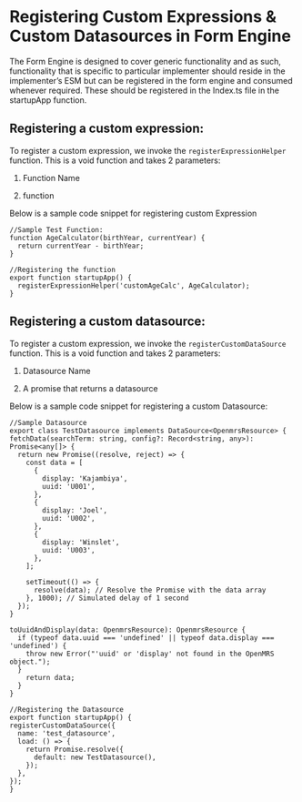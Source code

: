 # Registering Custom Expressions & Custom Datasources in Form Engine

The Form Engine is designed to cover generic functionality and as such, functionality that is specific to particular implementer should reside in the implementer’s ESM but can be registered in the form engine and consumed whenever required. These should be registered in the Index.ts file in the startupApp function.

## Registering a custom expression:

To register a custom expression, we invoke the `registerExpressionHelper` function. This is a void function and takes 2 parameters:

1. Function Name

2. function

Below is a sample code snippet for registering  custom Expression

```tsx
//Sample Test Function:
function AgeCalculator(birthYear, currentYear) {
  return currentYear - birthYear;
}

//Registering the function
export function startupApp() {
  registerExpressionHelper('customAgeCalc', AgeCalculator);
}
```

## Registering a custom datasource:

To register a custom expression, we invoke the `registerCustomDataSource` function. This is a void function and takes 2 parameters:

1. Datasource Name

2. A promise that returns a datasource

Below is a sample code snippet for registering a custom Datasource:

  ```tsx
//Sample Datasource
export class TestDatasource implements DataSource<OpenmrsResource> {
  fetchData(searchTerm: string, config?: Record<string, any>): Promise<any[]> {
    return new Promise((resolve, reject) => {
      const data = [
        {
          display: 'Kajambiya',
          uuid: 'U001',
        },
        {
          display: 'Joel',
          uuid: 'U002',
        },
        {
          display: 'Winslet',
          uuid: 'U003',
        },
      ];

      setTimeout(() => {
        resolve(data); // Resolve the Promise with the data array
      }, 1000); // Simulated delay of 1 second
    });
  }

  toUuidAndDisplay(data: OpenmrsResource): OpenmrsResource {
    if (typeof data.uuid === 'undefined' || typeof data.display === 'undefined') {
      throw new Error("'uuid' or 'display' not found in the OpenMRS object.");
    }
      return data;
    }
}
  ```

  ```tsx
//Registering the Datasource
export function startupApp() {
  registerCustomDataSource({
    name: 'test_datasource',
    load: () => {
      return Promise.resolve({
        default: new TestDatasource(),
      });
    },
  });
}
  ```
